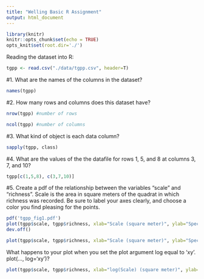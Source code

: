 ```yaml
---
title: "Welling Basic R Assignment"
output: html_document
---
```


```r
library(knitr)
knitr::opts_chunk$set(echo = TRUE)
opts_knit$set(root.dir='./')
```

Reading the dataset into R:
```r
tgpp <- read.csv("./data/tgpp.csv", header=T)
```

#1. What are the names of the columns in the dataset?
```r
names(tgpp)
```

#2. How many rows and columns does this dataset have?
```r
nrow(tgpp) #number of rows

ncol(tgpp) #number of columns

```

#3. What kind of object is each data column?
```r
sapply(tgpp, class)
```

#4. What are the values of the the datafile for rows 1, 5, and 8 at columns 3, 7, and 10?
```r
tgpp[c(1,5,8), c(3,7,10)]
```

#5. Create a pdf of the relationship between the variables “scale” and “richness”. Scale is the area in square meters of the quadrat in which richness was recorded. Be sure to label your axes clearly, and choose a color you find pleasing for the points.

```r
pdf('tgpp_fig1.pdf')
plot(tgpp$scale, tgpp$richness, xlab="Scale (square meter)", ylab="Species Richness", col="darkblue")
dev.off()
```
```r
plot(tgpp$scale, tgpp$richness, xlab="Scale (square meter)", ylab="Species Richness", col="darkblue")
```

What happens to your plot when you set the plot argument log equal to ‘xy’. plot(..., log='xy')?
```r
plot(tgpp$scale, tgpp$richness, xlab="log(Scale) (square meter)", ylab="log(Species Richness)", col="darkblue", log="xy")
```

